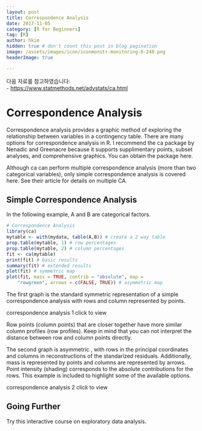 ```yaml
---
layout: post  
title: Correspondence Analysis
date: 2017-11-05  
category: [R for Beginners]  
tag: [R]  
author: hkim  
hidden: true # don't count this post in blog pagination  
image: /assets/images/icon/iconmonstr-monitoring-6-240.png
headerImage: true

---
```


다음 자료를 참고하였습니다:  
- [https://www.statmethods.net/advstats/ca.html](https://www.statmethods.net/advstats/ca.html)

# Correspondence Analysis

Correspondence analysis provides a graphic method of exploring the relationship between variables in a contingency table. There are many options for correspondence analysis in R. I recommend the ca package by Nenadic and Greenacre because it supports supplimentary points, subset analyses, and comprehensive graphics. You can obtain the package here.

Although ca can perform multiple correspondence analysis (more than two categorical variables), only simple correspondence analysis is covered here. See their article for details on multiple CA.


## Simple Correspondence Analysis

In the following example, A and B are categorical factors.

```r
# Correspondence Analysis
library(ca)
mytable <- with(mydata, table(A,B)) # create a 2 way table
prop.table(mytable, 1) # row percentages
prop.table(mytable, 2) # column percentages
fit <- ca(mytable)
print(fit) # basic results
summary(fit) # extended results
plot(fit) # symmetric map
plot(fit, mass = TRUE, contrib = "absolute", map =
  	"rowgreen", arrows = c(FALSE, TRUE)) # asymmetric map
```

The first graph is the standard symmetric representation of a simple correspondence analysis with rows and column represented by points.

correspondence analysis 1 click to view

Row points (column points) that are closer together have more similar column profiles (row profiles). Keep in mind that you can not interpret the distance between row and column points directly.

The second graph is asymmetric , with rows in the principal coordinates and columns in reconstructions of the standarized residuals. Additionally, mass is represented by points and columns are represented by arrows. Point intensity (shading) corresponds to the absolute contributions for the rows. This example is included to highlight some of the available options.

correspondence analysis 2 click to view


## Going Further

Try this interactive course on exploratory data analysis.
